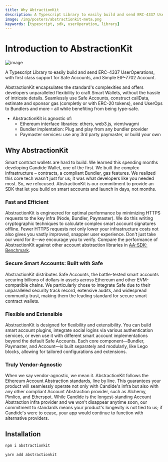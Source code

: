 ```yaml
---
title: Why AbtractionKit 
description: A Typescript Library to easily build and send ERC-4337 UserOperations, with first class support fot Safe Accounts
image: /img/posters/abstractionkit-meta.png
keywords: [typescript, sdk, userOperation, library]
---
```


# Introduction to AbstractionKit

![image](/img/posters/abstracitonkit-blog-poster.png)

A Typescript Library to easily build and send ERC-4337 UserOperations, with first class support for Safe Accounts, and Simple EIP-7702 Account.

AbstractionKit encapsulates the standard's complexities and offers developers unparalleled flexibility to craft Smart Wallets, without the hassle of intricate details.
Seamlessly use Safe Accounts, construct callData, estimate and sponsor gas (completly or with ERC-20 tokens), send UserOps to Bundlers and more – all while benefiting from being type-safe.

- AbstractionKit is agnostic of:
  - Ethereum interface libraries: ethers, web3.js, viem/wagmi
  - Bundler implentation: Plug and play from any bundler provider
  - Paymaster services: use any 3rd party paymaster, or build your own

## Why AbstractionKit

Smart contract wallets are hard to build. We learned this spending months developing Candide Wallet, one of the first. We built the complex 
infrastructure – contracts, a compliant Bundler, gas features. We realized this core tech wasn't just for us; it was what developers like you needed most.
So, we refocused. AbstractionKit is our commitment to provide an SDK that let you build on smart accounts and launch in days, not months.

### Fast and Efficient
AbstractionKit is engineered for optimal performance by minimizing HTTPS requests to the key infra (Node, Bundler, Paymaster). 
We do this writing cryptographic techniques to calculate complex smart account signatures offline. Fewer HTTPS requests not only lower your 
infrastructure costs not also gives you vastly improved, snappier user experience. Don't just take our word for it—we encourage you to verify. 
Compare the performance of AbstractionKit against other account abstraction libraries in [AA-SDK-Benchmark](https://aa-sdk-benchmark.on-fleek.app/).

### Secure Smart Accounts: Built with Safe
AbstractionKit distributes Safe Accounts, the battle-tested smart accounts securing billions of dollars in assets across Ethereum and other 
EVM-compatible chains. We particularly chose to integrate Safe due to their unparalleled security track record, extensive audits, 
and widespread community trust, making them the leading standard for secure smart contract wallets.

### Flexible and Extensible

AbstractionKit is designed for flexibility and extensibility. You can build smart account plugins, integrate social logins via various authentication 
services, or even use it with different smart account implementations beyond the default Safe Accounts. Each core component—Bundler, Paymaster, and 
Account—is built separately and modularly, like Lego blocks, allowing for tailored configurations and extensions.

### Truly Vendor-Agnostic
When we say vendor-agnostic, we mean it. AbstractionKit follows the Ethereum Account Abstraction standards, line by line. 
This guarantees your product will seamlessly operate not only with Candide's infra but also with any other compliant Account Abstraction provider, 
such as Alchemy, Pimlico, and Etherspot. While Candide is the longest-standing Account Abstraction infra provider and we won't disappear anytime soon, 
our commitment to standards means your product's longevity is not tied to us; if Candide's were to cease, your app would continue to function with 
alternative providers. 

## Installation


<Tabs>
<TabItem value="npm" label="npm">

```bash
npm i abstractionkit
```

</TabItem>
<TabItem value="yarn" label="yarn">

```bash
yarn add abstractionkit
```

</TabItem>
</Tabs>

